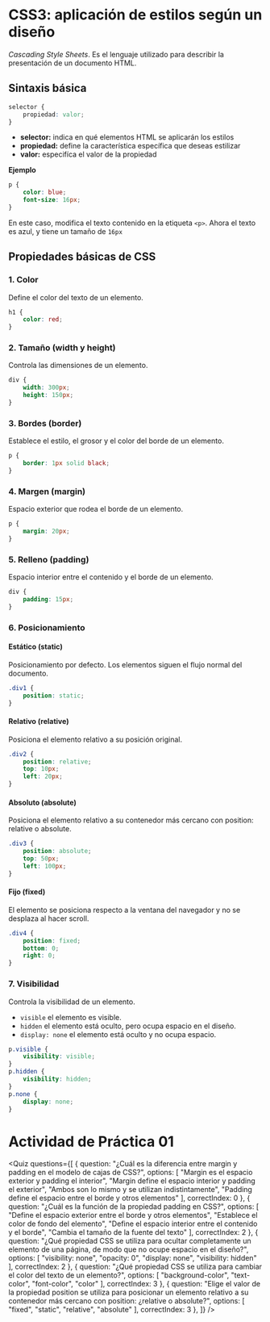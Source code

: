 # CSS3: aplicación de estilos según un diseño

*Cascading Style Sheets*. Es el lenguaje utilizado para describir la presentación de un documento HTML.

## Sintaxis básica

```css
selector {
    propiedad: valor;
}
```

- **selector:** indica en qué elementos HTML se aplicarán los estilos
- **propiedad:** define la característica específica que deseas estilizar
- **valor:** especifíca el valor de la propiedad

**Ejemplo**
```css
p {
    color: blue;
    font-size: 16px;
}
```

En este caso, modifica el texto contenido en la etiqueta `<p>`. Ahora el texto es azul, y tiene un tamaño de `16px`

## Propiedades básicas de CSS

### 1. Color
Define el color del texto de un elemento.
```css
h1 {
    color: red;
}
```

### 2. Tamaño (width y height)
Controla las dimensiones de un elemento.
```css
div {
    width: 300px;
    height: 150px;
}
```
### 3. Bordes (border)
Establece el estilo, el grosor y el color del borde de un elemento.
```css
p {
    border: 1px solid black;
}
```

### 4. Margen (margin)
Espacio exterior que rodea el borde de un elemento.
```css
p {
    margin: 20px;
}
```

### 5. Relleno (padding)
Espacio interior entre el contenido y el borde de un elemento.
```css
div {
    padding: 15px;
}
```

### 6. Posicionamiento 

#### Estático (static)
Posicionamiento por defecto. Los elementos siguen el flujo normal del documento.
```css
.div1 {
    position: static;
}
```

#### Relativo (relative)
Posiciona el elemento relativo a su posición original.
```css
.div2 {
    position: relative;
    top: 10px;
    left: 20px;
}
```

#### Absoluto (absolute)
Posiciona el elemento relativo a su contenedor más cercano con position: relative o absolute.
```css
.div3 {
    position: absolute;
    top: 50px;
    left: 100px;
}
```

#### Fijo (fixed)
El elemento se posiciona respecto a la ventana del navegador y no se desplaza al hacer scroll.
```css
.div4 {
    position: fixed;
    bottom: 0;
    right: 0;
}
```

### 7. Visibilidad
Controla la visibilidad de un elemento.

- `visible` el elemento es visible.
- `hidden` el elemento está oculto, pero ocupa espacio en el diseño.
- `display: none` el elemento está oculto y no ocupa espacio.

```css
p.visible {
    visibility: visible;
}
p.hidden {
    visibility: hidden;
}
p.none {
    display: none;
}
```

# Actividad de Práctica 01

<Quiz questions={[
	{
		question: "¿Cuál es la diferencia entre margin y padding en el modelo de cajas de CSS?",
		options: [
			"Margin es el espacio exterior y padding el interior",
			"Margin define el espacio interior y padding el exterior",
			"Ambos son lo mismo y se utilizan indistintamente",
			"Padding define el espacio entre el borde y otros elementos"
		],
		correctIndex: 0
	},
    {
		question: "¿Cuál es la función de la propiedad padding en CSS?",
		options: [
			"Define el espacio exterior entre el borde y otros elementos",
			"Establece el color de fondo del elemento",
			"Define el espacio interior entre el contenido y el borde",
			"Cambia el tamaño de la fuente del texto"
		],
		correctIndex: 2
	},
    {
		question: "¿Qué propiedad CSS se utiliza para ocultar completamente un elemento de una página, de modo que no ocupe espacio en el diseño?",
		options: [
			"visibility: none",
			"opacity: 0",
			"display: none",
			"visibility: hidden"
		],
		correctIndex: 2
	},
    {
		question: "¿Qué propiedad CSS se utiliza para cambiar el color del texto de un elemento?",
		options: [
			"background-color",
			"text-color",
			"font-color",
			"color"
		],
		correctIndex: 3
	},
    {
		question: "Elige el valor de la propiedad position se utiliza para posicionar un elemento relativo a su contenedor más cercano con position: ¿relative o absolute?",
		options: [
			"fixed",
			"static",
			"relative",
			"absolute"
		],
		correctIndex: 3
	},
]} />